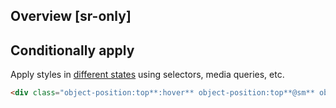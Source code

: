 ## Overview [sr-only]
<Overview/>

## Conditionally apply
Apply styles in [different states](/docs/states-and-queries) using selectors, media queries, etc.
```html
<div class="object-position:top**:hover** object-position:top**@sm** object-position:top**@dark** object-position:top**@print**">…</div>
```

